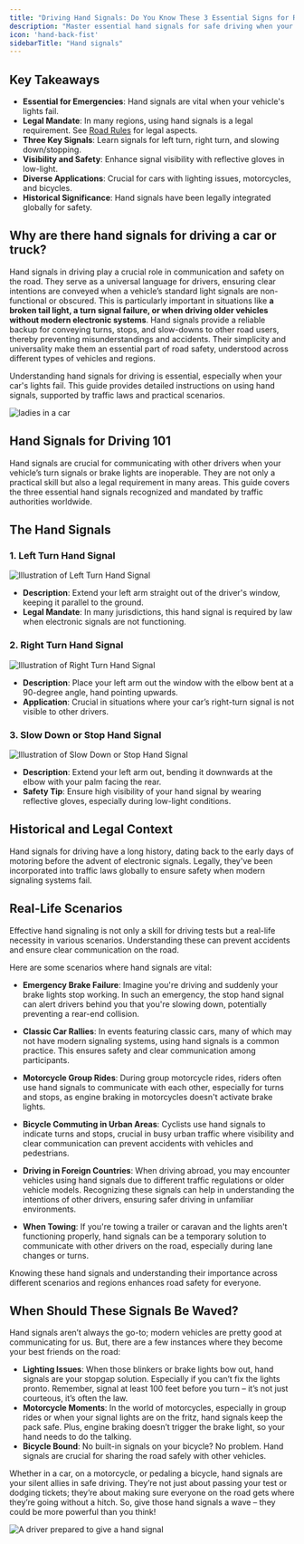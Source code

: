 ```yaml
---
title: "Driving Hand Signals: Do You Know These 3 Essential Signs for Road Safety? "
description: "Master essential hand signals for safe driving when your vehicle’s lights aren't working. Essential for drivers, cyclists, and motorcyclists."
icon: 'hand-back-fist'
sidebarTitle: "Hand signals"
---
```

## Key Takeaways

- **Essential for Emergencies**: Hand signals are vital when your vehicle's lights fail.
- **Legal Mandate**: In many regions, using hand signals is a legal requirement. See [Road Rules](/start-driving/road-rules) for legal aspects.
- **Three Key Signals**: Learn signals for left turn, right turn, and slowing down/stopping.
- **Visibility and Safety**: Enhance signal visibility with reflective gloves in low-light.
- **Diverse Applications**: Crucial for cars with lighting issues, motorcycles, and bicycles.
- **Historical Significance**: Hand signals have been legally integrated globally for safety.

## Why are there hand signals for driving a car or truck?
Hand signals in driving play a crucial role in communication and safety on the road. They serve as a universal language for drivers, ensuring clear intentions are conveyed when a vehicle’s standard light signals are non-functional or obscured. This is particularly important in situations like **a broken tail light, a turn signal failure, or when driving older vehicles without modern electronic systems**. Hand signals provide a reliable backup for conveying turns, stops, and slow-downs to other road users, thereby preventing misunderstandings and accidents. Their simplicity and universality make them an essential part of road safety, understood across different types of vehicles and regions.

Understanding hand signals for driving is essential, especially when your car's lights fail. This guide provides detailed instructions on using hand signals, supported by traffic laws and practical scenarios.

![ladies in a car](https://driving-tests.org/wp-content/uploads/2019/05/ladies-in-car-hero.jpg)

## Hand Signals for Driving 101

Hand signals are crucial for communicating with other drivers when your vehicle’s turn signals or brake lights are inoperable. They are not only a practical skill but also a legal requirement in many areas. This guide covers the three essential hand signals recognized and mandated by traffic authorities worldwide.

## The Hand Signals

### 1. Left Turn Hand Signal

![Illustration of Left Turn Hand Signal](https://driving-tests.org/wp-content/uploads/2019/05/left-turn-signal.png)

- **Description**: Extend your left arm straight out of the driver's window, keeping it parallel to the ground.
- **Legal Mandate**: In many jurisdictions, this hand signal is required by law when electronic signals are not functioning.

### 2. Right Turn Hand Signal

![Illustration of Right Turn Hand Signal](https://driving-tests.org/wp-content/uploads/2019/05/right-turn-signal.png)

- **Description**: Place your left arm out the window with the elbow bent at a 90-degree angle, hand pointing upwards.
- **Application**: Crucial in situations where your car’s right-turn signal is not visible to other drivers.

### 3. Slow Down or Stop Hand Signal

![Illustration of Slow Down or Stop Hand Signal](https://driving-tests.org/wp-content/uploads/2019/05/slow-down-stop.png)

- **Description**: Extend your left arm out, bending it downwards at the elbow with your palm facing the rear.
- **Safety Tip**: Ensure high visibility of your hand signal by wearing reflective gloves, especially during low-light conditions.

## Historical and Legal Context

<Info>
Hand signals for driving have a long history, dating back to the early days of motoring before the advent of electronic signals. Legally, they've been incorporated into traffic laws globally to ensure safety when modern signaling systems fail.
</Info>

## Real-Life Scenarios

Effective hand signaling is not only a skill for driving tests but a real-life necessity in various scenarios. Understanding these can prevent accidents and ensure clear communication on the road.

Here are some scenarios where hand signals are vital:

- **Emergency Brake Failure**: Imagine you're driving and suddenly your brake lights stop working. In such an emergency, the stop hand signal can alert drivers behind you that you're slowing down, potentially preventing a rear-end collision.

- **Classic Car Rallies**: In events featuring classic cars, many of which may not have modern signaling systems, using hand signals is a common practice. This ensures safety and clear communication among participants.

- **Motorcycle Group Rides**: During group motorcycle rides, riders often use hand signals to communicate with each other, especially for turns and stops, as engine braking in motorcycles doesn't activate brake lights.

- **Bicycle Commuting in Urban Areas**: Cyclists use hand signals to indicate turns and stops, crucial in busy urban traffic where visibility and clear communication can prevent accidents with vehicles and pedestrians.

- **Driving in Foreign Countries**: When driving abroad, you may encounter vehicles using hand signals due to different traffic regulations or older vehicle models. Recognizing these signals can help in understanding the intentions of other drivers, ensuring safer driving in unfamiliar environments.

- **When Towing**: If you're towing a trailer or caravan and the lights aren't functioning properly, hand signals can be a temporary solution to communicate with other drivers on the road, especially during lane changes or turns.

Knowing these hand signals and understanding their importance across different scenarios and regions enhances road safety for everyone.


## When Should These Signals Be Waved? 
Hand signals aren’t always the go-to; modern vehicles are pretty good at communicating for us. But, there are a few instances where they become your best friends on the road: 
- **Lighting Issues**: When those blinkers or brake lights bow out, hand signals are your stopgap solution. Especially if you can’t fix the lights pronto. Remember, signal at least 100 feet before you turn – it’s not just courteous, it’s often the law. 
- **Motorcycle Moments**: In the world of motorcycles, especially in group rides or when your signal lights are on the fritz, hand signals keep the pack safe. Plus, engine braking doesn’t trigger the brake light, so your hand needs to do the talking. 
- **Bicycle Bound**: No built-in signals on your bicycle? No problem. Hand signals are crucial for sharing the road safely with other vehicles. 

Whether in a car, on a motorcycle, or pedaling a bicycle, hand signals are your silent allies in safe driving. They’re not just about passing your test or dodging tickets; they’re about making sure everyone on the road gets where they’re going without a hitch. So, give those hand signals a wave – they could be more powerful than you think!

![A driver prepared to give a hand signal](https://driving-tests.org/wp-content/uploads/2019/05/front-view-driving.jpg)
